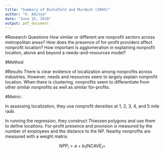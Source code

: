 ```yaml
---
title: "Summary of Bielefeld and Murdoch (2004)"
author: "V. Aditya"
date: "June 15, 2018"
output: pdf_document
---
```


#Research Questions
How similar or different are nonprofit sectors across metropolitan areas?
How does the presence of for-profit providers affect nonprofit location?
How important is agglomeration in explaining nonprofit location, above and beyond a needs-and-resources model?

#Method
\begin{ennumerate}
  \item Assess evidence of localization by comparing nonprofit densities at increasing radii, from 1 to 5 miles.
  \item Run a maximum likelihood regression that takes into account needs and resources (through census demographics) and agglomeration (through annual expenditures of nearby for-profits and nonprofits in the same sector).
\end{ennumerate}

#Results
There is clear evidence of localization among nonprofits across industries. However, needs and resources seem to largely explain nonprofit location. When there is clustering, nonprofits seem to differentiate from other similar nonprofits as well as similar for-profits. 

#Metric:

In assessing localization, they use nonprofit densities at 1, 2, 3, 4, and 5 mile radii.

In running the regression, they construct Thiessen polygons and use them to define locations. For-profit presence and provision is measured by the number of employees and the distance to the NP. Nearby nonprofits are measured with a weight matrix. 

$$NPP_i=a + b_1\text{INCAVE}_i +$$